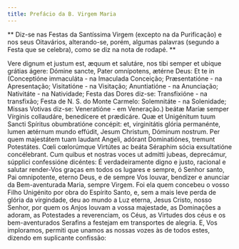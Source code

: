 ```yaml
---
title: Prefácio da B. Virgem Maria
---
```


**
Diz-se nas Festas da Santíssima Virgem (excepto na da Purificação) e nos seus
Oitavários, alterando-se, porém, algumas palavras (segundo a Festa que se
celebra), como se diz na nota de rodapé.
**

<div class="side-by-side not-content">
  <span>
    Vere dignum et justum est, æquum et salutáre, nos tibi semper et ubique
    grátias ágere: Dómine sancte, Pater omnípotens, ætérne Deus: Et te in
    (Conceptióne immaculáta - na Imaculada Conceição; Præsentatióne - na
    Apresentação; Visitatióne - na Visitação; Anuntiatióne - na Anunciação;
    Nativitáte - na Natividade; Festa das Dores diz-se: Transfixióne - na
    transfixão; Festa de N. S. do Monte Carmelo: Solemnitáte - na Solenidade;
    Missas Votivas diz-se: Veneratióne - em Veneração.) beátæ Maríæ semper
    Vírginis collaudáre, benedícere et prædicáre. Quæ et Unigénitum tuum Sancti
    Spíritus obumbratióne concépit: et, virginitátis glória permanénte, lumen
    ætérnum mundo effúdit, Jesum Christum, Dóminum nostrum. Per quem majestátem
    tuam laudant Angeli, adórant Dominatiónes, tremunt Potestátes. Cœli
    cœlorúmque Virtútes ac beáta Séraphim sócia exsultatióne concélebrant. Cum
    quibus et nostras voces ut admitti jubeas, deprecámur, súpplici confessióne
    dicéntes:
  </span>
  <span>
    É verdadeiramente digno e justo, racional e salutar render-Vos graças em
    todos os lugares e sempre, ó Senhor santo, Pai omnipotente, eterno Deus, e
    de sempre Vos louvar, bendizer e anunciar da Bem-aventurada Maria, sempre
    Virgem. Foi ela quem concebeu o vosso Filho Unigénito por obra do Espírito
    Santo, e, sem a mais leve perda de glória da virgindade, deu ao mundo a Luz
    eterna, Jesus Cristo, nosso Senhor, por quem os Anjos louvam a vossa
    majestade, as Dominações a adoram, as Potestades a reverenciam, os Céus, as
    Virtudes dos céus e os bem-aventurados Serafins a festejam em transportes de
    alegria. E, Vos imploramos, permiti que unamos as nossas vozes às de todos
    estes, dizendo em suplicante confissão:
  </span>
</div>

